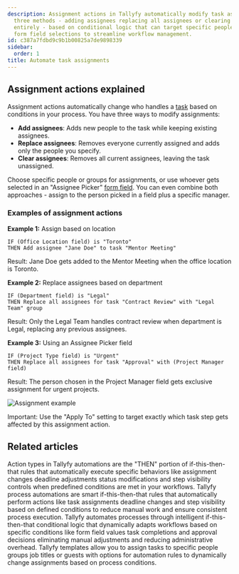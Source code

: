 ```yaml
---
description: Assignment actions in Tallyfy automatically modify task assignments through
  three methods - adding assignees replacing all assignees or clearing assignments
  entirely - based on conditional logic that can target specific people groups or
  form field selections to streamline workflow management.
id: c387a7fdbd9c9b1b00825a7de9898339
sidebar:
  order: 1
title: Automate task assignments
---
```


## Assignment actions explained

Assignment actions automatically change who handles a [task](/products/pro/tracking-and-tasks/tasks/) based on conditions in your process. You have three ways to modify assignments:

- **Add assignees**: Adds new people to the task while keeping existing assignees.
- **Replace assignees**: Removes everyone currently assigned and adds only the people you specify.
- **Clear assignees**: Removes all current assignees, leaving the task unassigned.

Choose specific people or groups for assignments, or use whoever gets selected in an "Assignee Picker" [form field](/products/pro/tracking-and-tasks/tasks/what-are-form-fields-in-tallyfy/). You can even combine both approaches - assign to the person picked in a field plus a specific manager.

### Examples of assignment actions

**Example 1:** Assign based on location
```
IF (Office Location field) is "Toronto"
THEN Add assignee "Jane Doe" to task "Mentor Meeting"
```
Result: Jane Doe gets added to the Mentor Meeting when the office location is Toronto.

**Example 2:** Replace assignees based on department
```
IF (Department field) is "Legal"
THEN Replace all assignees for task "Contract Review" with "Legal Team" group
```
Result: Only the Legal Team handles contract review when department is Legal, replacing any previous assignees.

**Example 3:** Using an Assignee Picker field
```
IF (Project Type field) is "Urgent"
THEN Replace all assignees for task "Approval" with (Project Manager field)
```
Result: The person chosen in the Project Manager field gets exclusive assignment for urgent projects.

![Assignment example](https://screenshots.tallyfy.com/tallyfy%2Fpro%2Fdesktop-light-assignment-automation-example.png)

Important: Use the "Apply To" setting to target exactly which task step gets affected by this assignment action.


## Related articles
<CardGrid>
<LinkTitleCard header="<b>Automations > Actions</b>" href="/products/pro/documenting/templates/automations/actions/" > Action types in Tallyfy automations are the "THEN" portion of if-this-then-that rules that automatically execute specific behaviors like assignment changes deadline adjustments status modifications and step visibility controls when predefined conditions are met in your workflows. </LinkTitleCard>
<LinkTitleCard header="<b>Templates > Automations</b>" href="/products/pro/documenting/templates/automations/" > Tallyfy process automations are smart if-this-then-that rules that automatically perform actions like task assignments deadline changes and step visibility based on defined conditions to reduce manual work and ensure consistent process execution. </LinkTitleCard>
<LinkTitleCard header="<b>Tutorials > Create an automation</b>" href="/products/pro/tutorials/how-can-tallyfy-automate-and-streamline-my-processes/" > Tallyfy automates processes through intelligent if-this-then-that conditional logic that dynamically adapts workflows based on specific conditions like form field values task completions and approval decisions eliminating manual adjustments and reducing administrative overhead. </LinkTitleCard>
<LinkTitleCard header="<b>Edit Templates > Understanding assignment types</b>" href="/products/pro/documenting/templates/edit-templates/understanding-assignment-types/" > Tallyfy templates allow you to assign tasks to specific people groups job titles or guests with options for automation rules to dynamically change assignments based on process conditions. </LinkTitleCard>
</CardGrid>